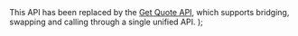   <Warning>
    This API has been replaced by the <a href="/references/api/get-quote">Get Quote API</a>, which supports bridging, swapping and calling through a single unified API.
  </Warning>
);
